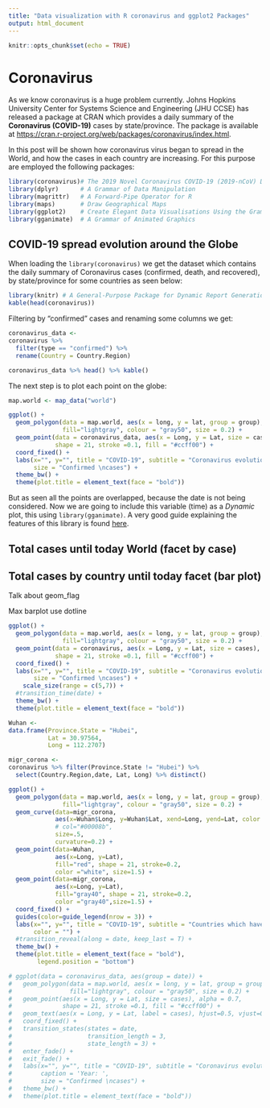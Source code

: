 ```yaml
---
title: "Data visualization with R coronavirus and ggplot2 Packages"
output: html_document
---
```


```r
knitr::opts_chunk$set(echo = TRUE)
```

# Coronavirus

As we know coronavirus is a huge problem currently. Johns Hopkins University Center for Systems Science and Engineering (JHU CCSE) has released a package at CRAN which provides a daily summary of the **Coronavirus (COVID-19)** cases by state/province. The package is available at <https://cran.r-project.org/web/packages/coronavirus/index.html>.

In this post will be shown how coronavirus virus began to spread in the World, and how the cases in each country are increasing. For this purpose are employed the following packages:

```r
library(coronavirus)# The 2019 Novel Coronavirus COVID-19 (2019-nCoV) Dataset
library(dplyr)      # A Grammar of Data Manipulation
library(magrittr)   # A Forward-Pipe Operator for R
library(maps)       # Draw Geographical Maps
library(ggplot2)    # Create Elegant Data Visualisations Using the Grammar of Graphics
library(gganimate)  # A Grammar of Animated Graphics
```

## COVID-19 spread evolution around the Globe

When loading the `library(coronavirus)` we get the dataset which contains the daily summary of Coronavirus cases (confirmed, death, and recovered), by state/province for some countries as seen below:

```r
library(knitr) # A General-Purpose Package for Dynamic Report Generation in R
kable(head(coronavirus))
```

Filtering by "confirmed " cases and renaming some columns we get:

```r
coronavirus_data <- 
coronavirus %>% 
  filter(type == "confirmed") %>% 
  rename(Country = Country.Region)

coronavirus_data %>% head() %>% kable()
```

The next step is to plot each point on the globe:

```r
map.world <- map_data("world")

ggplot() +
  geom_polygon(data = map.world, aes(x = long, y = lat, group = group),
               fill="lightgray", colour = "gray50", size = 0.2) +
  geom_point(data = coronavirus_data, aes(x = Long, y = Lat, size = cases), 
             shape = 21, stroke =0.1, fill = "#ccff00") +
  coord_fixed() +
  labs(x="", y="", title = "COVID-19", subtitle = "Coronavirus evolution around the World",
       size = "Confirmed \ncases") +
  theme_bw() +
  theme(plot.title = element_text(face = "bold"))
```

But as seen all the points are overlapped, because the date is not being considered. Now we are going to include this variable (time) as a _Dynamic_ plot, this using `library(gganimate)`. A very good guide explaining the features of this library is found [here](https://goodekat.github.io/presentations/2019-isugg-gganimate-spooky/slides.html).

## Total cases until today World (facet by case)

## Total cases by country until today facet (bar plot)

Talk about geom_flag

Max barplot use dotline


```r
ggplot() +
  geom_polygon(data = map.world, aes(x = long, y = lat, group = group),
               fill="lightgray", colour = "gray50", size = 0.2) +
  geom_point(data = coronavirus, aes(x = Long, y = Lat, size = cases), alpha = 0.7,
             shape = 21, stroke =0.1, fill = "#ccff00") +
  coord_fixed() +
  labs(x="", y="", title = "COVID-19", subtitle = "Coronavirus evolution around the World",
       size = "Confirmed \ncases") +
    scale_size(range = c(5,7)) +
  #transition_time(date) +
  theme_bw() +
  theme(plot.title = element_text(face = "bold"))
```

```r
Wuhan <- 
data.frame(Province.State = "Hubei",
           Lat = 30.97564,
           Long = 112.2707)

migr_corona <- 
coronavirus %>% filter(Province.State != "Hubei") %>% 
  select(Country.Region,date, Lat, Long) %>% distinct()

ggplot() +
  geom_polygon(data = map.world, aes(x = long, y = lat, group = group),
               fill="lightgray", colour = "gray50", size = 0.2) + 
  geom_curve(data=migr_corona,
             aes(x=Wuhan$Long, y=Wuhan$Lat, xend=Long, yend=Lat, color = Country.Region, group =date),
             # col="#00008b",
             size=.5,
             curvature=0.2) +
  geom_point(data=Wuhan,
             aes(x=Long, y=Lat), 
             fill="red", shape = 21, stroke=0.2,
             color ="white", size=1.5) +
  geom_point(data=migr_corona,
             aes(x=Long, y=Lat), 
             fill="gray40", shape = 21, stroke=0.2,
             color ="gray40",size=1.5) +
  coord_fixed() +
  guides(color=guide_legend(nrow = 3)) +
  labs(x="", y="", title = "COVID-19", subtitle = "Countries which have confirmed coronavirus cases",
       color = "") +
  #transition_reveal(along = date, keep_last = T) +
  theme_bw() +
  theme(plot.title = element_text(face = "bold"), 
        legend.position = "bottom")
```
```r
# ggplot(data = coronavirus_data, aes(group = date)) +
#   geom_polygon(data = map.world, aes(x = long, y = lat, group = group),
#                fill="lightgray", colour = "gray50", size = 0.2) +
#   geom_point(aes(x = Long, y = Lat, size = cases), alpha = 0.7,
#              shape = 21, stroke =0.1, fill = "#ccff00") +
#   geom_text(aes(x = Long, y = Lat, label = cases), hjust=0.5, vjust=0.2, size = 1.5) +
#   coord_fixed() +
#   transition_states(states = date,
#                     transition_length = 3,
#                     state_length = 3) +
#   enter_fade() +
#   exit_fade() +
#   labs(x="", y="", title = "COVID-19", subtitle = "Coronavirus evolution around the World",
#        caption = 'Year: ',
#        size = "Confirmed \ncases") +
#   theme_bw() +
#   theme(plot.title = element_text(face = "bold"))
```


